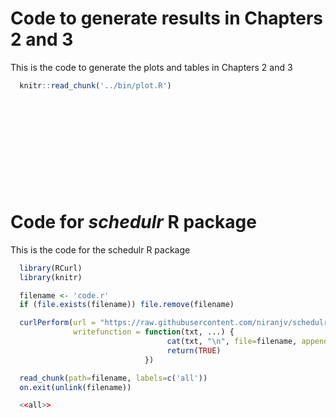 
# Code to generate results in Chapters 2 and 3

This is the code to generate the plots and tables in Chapters 2 and 3


```r
  knitr::read_chunk('../bin/plot.R')
```

```r
```

```r
```

```r
```

```r
```

```r
```

```r
```

```r
```

```r
```

```r
```

```r
```

```r
```


# Code for *schedulr* R package

This is the code for the schedulr R package

```r

  library(RCurl)
  library(knitr)

  filename <- 'code.r'
  if (file.exists(filename)) file.remove(filename)

  curlPerform(url = "https://raw.githubusercontent.com/niranjv/schedulr/develop/R/simulated-annealing.R",
              writefunction = function(txt, ...) {
                                   cat(txt, "\n", file=filename, append=T)
                                   return(TRUE)
                              })

  read_chunk(path=filename, labels=c('all'))
  on.exit(unlink(filename))
```

```r
  <<all>>
```
